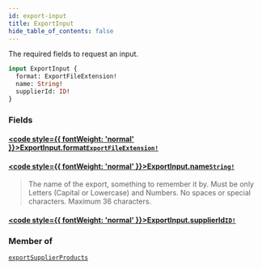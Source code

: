 ```yaml
---
id: export-input
title: ExportInput
hide_table_of_contents: false
---
```








The required fields to request an input.

```graphql
input ExportInput {
  format: ExportFileExtension!
  name: String!
  supplierId: ID!
}
```


### Fields

#### [<code style={{ fontWeight: 'normal' }}>ExportInput.<b>format</b></code>](#)<Bullet />[`ExportFileExtension!`](/supply/api/graphql-admin/reference/enums/export-file-extension) <Badge class="secondary" text="non-null"/> <Badge class="secondary" text="enum"/>
> 
> 

#### [<code style={{ fontWeight: 'normal' }}>ExportInput.<b>name</b></code>](#)<Bullet />[`String!`](/supply/api/graphql-admin/reference/scalars/string) <Badge class="secondary" text="non-null"/> <Badge class="secondary" text="scalar"/>
> The name of the export, something to remember it by. Must be only Letters
(Capital or Lowercase) and Numbers. No spaces or special characters. Maximum 36 characters.
> 

#### [<code style={{ fontWeight: 'normal' }}>ExportInput.<b>supplierId</b></code>](#)<Bullet />[`ID!`](/supply/api/graphql-admin/reference/scalars/id) <Badge class="secondary" text="non-null"/> <Badge class="secondary" text="scalar"/>
> 
> 



### Member of

[`exportSupplierProducts`](/supply/api/graphql-admin/reference/mutations/export-supplier-products)  <Badge class="secondary" text="mutation"/>



